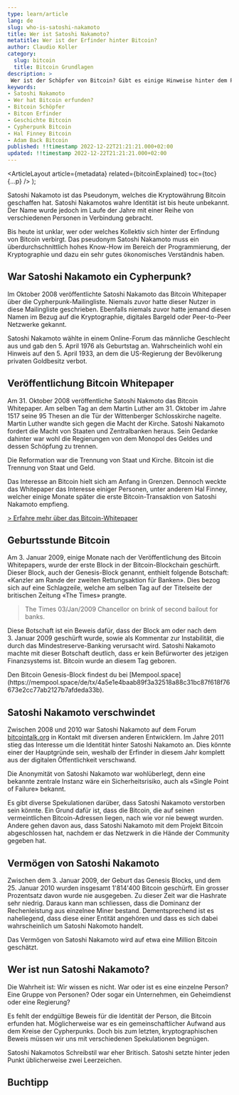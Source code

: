 ```yaml
---
type: learn/article
lang: de
slug: who-is-satoshi-nakamoto
title: Wer ist Satoshi Nakamoto?
metatitle: Wer ist der Erfinder hinter Bitcoin?
author: Claudio Koller
category:
  slug: bitcoin
  title: Bitcoin Grundlagen
description: >
 Wer ist der Schöpfer von Bitcoin? Gibt es einige Hinweise hinter dem Pseudonym? Dieser Artikel gibt Auskunft darüber.
keywords:
- Satoshi Nakamoto
- Wer hat Bitcoin erfunden?
- Bitcoin Schöpfer
- Bitcon Erfinder
- Geschichte Bitcoin
- Cypherpunk Bitcoin
- Hal Finney Bitcoin
- Adam Back Bitcoin
published: !!timestamp 2022-12-22T21:21:21.000+02:00
updated: !!timestamp 2022-12-22T21:21:21.000+02:00
---
```



  <ArticleLayout
    article={metadata}
    related={bitcoinExplained}
    toc={toc}
    {...p}
  />
);

Satoshi Nakamoto ist das Pseudonym, welches die Kryptowährung Bitcoin geschaffen hat. Satoshi Nakamotos wahre Identität ist bis heute unbekannt. Der Name wurde jedoch im Laufe der Jahre mit einer Reihe von verschiedenen Personen in Verbindung gebracht.

Bis heute ist unklar, wer oder welches Kollektiv sich hinter der Erfindung von Bitcoin verbirgt. Das pseudonym Satoshi Nakamoto muss ein überdurchschnittlich hohes Know-How im Bereich der Programmierung, der Kryptographie und dazu ein sehr gutes ökonomisches Verständnis haben.

## War Satoshi Nakamoto ein Cypherpunk?

Im Oktober 2008 veröffentlichte Satoshi Nakamoto das Bitcoin Whitepaper über die Cypherpunk-Mailingliste. Niemals zuvor hatte dieser Nutzer in diese Mailingliste geschrieben. Ebenfalls niemals zuvor hatte jemand diesen Namen im Bezug auf die Kryptographie, digitales Bargeld oder Peer-to-Peer Netzwerke gekannt.

Satoshi Nakamoto wählte in einem Online-Forum das männliche Geschlecht aus und gab den 5.&nbsp;April&nbsp;1976  als Geburtstag an. Wahrscheinlich wohl ein Hinweis auf den 5.&nbsp;April&nbsp;1933, an dem die US-Regierung der Bevölkerung privaten Goldbesitz verbot.

## Veröffentlichung Bitcoin Whitepaper

Am 31.&nbsp;Oktober&nbsp;2008 veröffentliche Satoshi Nakmoto das Bitcoin Whitepaper. Am selben Tag an dem Martin Luther am 31.&nbsp;Oktober im Jahre 1517 seine 95&nbsp;Thesen an die Tür der Wittenberger Schlosskirche nagelte. Martin Luther wandte sich gegen die Macht der Kirche. Satoshi Nakamoto fordert die Macht von Staaten und Zentralbanken heraus. Sein Gedanke dahinter war wohl die Regierungen von dem Monopol des Geldes und dessen Schöpfung zu trennen.

<Callout icon = "💡">
 Die Reformation war die Trennung von Staat und Kirche. Bitcoin ist die Trennung von Staat und Geld.
</Callout>

Das Interesse an Bitcoin hielt sich am Anfang in Grenzen. Dennoch weckte das Whitepaper das Interesse einiger Personen, unter anderem Hal Finney, welcher einige Monate später die erste Bitcoin-Transaktion von Satoshi Nakamoto empfieng.

[> Erfahre mehr über das Bitcoin-Whitepaper](/learn/bitcoin/bitcoin-whitepaper)

## Geburtsstunde Bitcoin

Am 3.&nbsp;Januar&nbsp;2009, einige Monate nach der Veröffentlichung des Bitcoin Whitepapers, wurde der erste Block in der Bitcoin-Blockchain geschürft. Dieser Block, auch der Genesis-Block genannt, enthielt folgende Botschaft: «Kanzler am Rande der zweiten Rettungsaktion für Banken». Dies bezog sich auf eine Schlagzeile, welche am selben Tag auf der Titelseite der britischen Zeitung «The Times» prangte.

>The Times 03/Jan/2009 Chancellor on brink of second bailout for banks.

Diese Botschaft ist ein Beweis dafür, dass der Block am oder nach dem 3.&nbsp;Januar&nbsp;2009 geschürft wurde, sowie als Kommentar zur Instabilität, die durch das Mindestreserve-Banking verursacht wird. Satoshi Nakamoto machte mit dieser Botschaft deutlich, dass er kein Befürworter des jetzigen Finanzsystems ist. Bitcoin wurde an diesem Tag geboren.

<Callout icon = "🔗">
Den Bitcoin Genesis-Block findest du bei [Mempool.space](https://mempool.space/de/tx/4a5e1e4baab89f3a32518a88c31bc87f618f76673e2cc77ab2127b7afdeda33b).
</Callout>

## Satoshi Nakamoto verschwindet

Zwischen 2008 und 2010 war Satoshi Nakamoto auf dem Forum [bitcointalk.org](https://bitcointalk.org "Bitcoin Forum") in Kontakt mit diversen anderen Entwicklern. Im Jahre 2011 stieg das Interesse um die Identität hinter Satoshi Nakamoto an. Dies könnte einer der Hauptgründe sein, weshalb der Erfinder in diesem Jahr komplett aus der digitalen Öffentlichkeit verschwand.

<Callout icon = "💡">
 Die Anonymität von Satoshi Nakamoto war wohlüberlegt, denn eine bekannte zentrale Instanz wäre ein Sicherheitsrisiko, auch als «Single Point of Failure» bekannt.
</Callout>

Es gibt diverse Spekulationen darüber, dass Satoshi Nakamoto verstorben sein könnte. Ein Grund dafür ist, dass die Bitcoin, die auf seinen vermeintlichen Bitcoin-Adressen liegen, nach wie vor nie bewegt wurden. Andere gehen davon aus, dass Satoshi Nakamoto mit dem Projekt Bitcoin abgeschlossen hat, nachdem er das Netzwerk in die Hände der Community gegeben hat.

## Vermögen von Satoshi Nakamoto

Zwischen dem 3.&nbsp;Januar&nbsp;2009, der Geburt das Genesis Blocks, und dem 25.&nbsp;Januar&nbsp;2010 wurden insgesamt 1'814'400 Bitcoin geschürft. Ein grosser Prozentsatz davon wurde nie ausgegeben. Zu dieser Zeit war die Hashrate sehr niedrig. Daraus kann man schliessen, dass die Dominanz der Rechenleistung aus einzelnee Miner bestand. Dementsprechend ist es naheliegend, dass diese einer Entität angehören und dass es sich dabei wahrscheinlich um Satoshi Nakomoto handelt.

<Callout icon = "💡">
 Das Vermögen von Satoshi Nakamoto wird auf etwa eine Million Bitcoin geschätzt.
</Callout>

## Wer ist nun Satoshi Nakamoto?

Die Wahrheit ist: Wir wissen es nicht. War oder ist es eine einzelne Person? Eine Gruppe von Personen? Oder sogar ein Unternehmen, ein Geheimdienst oder eine Regierung?

Es fehlt der endgültige Beweis für die Identität der Person, die Bitcoin erfunden hat. Möglicherweise war es ein gemeinschaftlicher Aufwand aus dem Kreise der Cypherpunks. Doch bis zum letzten, kryptographischen Beweis müssen wir uns mit verschiedenen Spekulationen begnügen.

<Callout icon = "🤫">
 Satoshi Nakamotos Schreibstil war eher Britisch. Satoshi setzte hinter jeden Punkt üblicherweise zwei Leerzeichen.
</Callout>

## Buchtipp

<Books>
  <Book book={bitcoinEntdecken} />
</Books>
